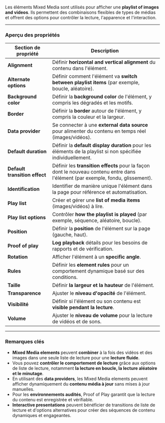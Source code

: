 Les éléments Mixed Media sont utilisés pour afficher une **playlist of images and videos**. Ils permettent des combinaisons flexibles de types de médias et offrent des options pour contrôler la lecture, l'apparence et l'interaction.

***

### **Aperçu des propriétés**

| **Section de propriété**      | **Description**                                                                                                                 |
| ----------------------------- | ------------------------------------------------------------------------------------------------------------------------------- |
| **Alignment**                 | Définir **horizontal and vertical alignment** du contenu dans l'élément.                                                        |
| **Alternate options**         | Définir comment l'élément va **switch between playlist items** (par exemple, boucle, aléatoire).                                |
| **Background color**          | Définir la **background color** de l'élément, y compris les dégradés et les motifs.                                             |
| **Border**                    | Définir la **border** autour de l'élément, y compris la couleur et la largeur.                                                  |
| **Data provider**             | Se connecter à une **external data source** pour alimenter du contenu en temps réel (images/vidéos).                            |
| **Default duration**          | Définir la **default display duration** pour les éléments de la playlist si non spécifiée individuellement.                     |
| **Default transition effect** | Définir les **transition effects** pour la façon dont le nouveau contenu entre dans l'élément (par exemple, fondu, glissement). |
| **Identification**            | Identifier de manière unique l'élément dans la page pour référence et automatisation.                                           |
| **Play list**                 | Créer et gérer une **list of media items** (images/vidéos) à lire.                                                              |
| **Play list options**         | Contrôler **how the playlist is played** (par exemple, séquence, aléatoire, boucle).                                            |
| **Position**                  | Définir la **position** de l'élément sur la page (gauche, haut).                                                                |
| **Proof of play**             | **Log playback** détails pour les besoins de rapports et de vérification.                                                       |
| **Rotation**                  | Afficher l'élément à un **specific angle**.                                                                                     |
| **Rules**                     | Définir les **element rules** pour un comportement dynamique basé sur des conditions.                                           |
| **Taille**                    | Définir **la largeur et la hauteur** de l'élément.                                                                              |
| **Transparence**              | Ajuster le **niveau d'opacité** de l'élément.                                                                                   |
| **Visibilité**                | Définir si l'élément ou son contenu est **visible pendant la lecture**.                                                         |
| **Volume**                    | Ajuster le **niveau de volume** pour la lecture de vidéos et de sons.                                                           |

***

### **Remarques clés**

* **Mixed Media elements** peuvent **combiner** à la fois des vidéos et des images dans une seule liste de lecture pour une **lecture fluide**.
* Vous pouvez **contrôler le comportement de lecture** grâce aux options de liste de lecture, notamment **la lecture en boucle, la lecture aléatoire et le minutage**.
* En utilisant des **data providers**, les Mixed Media elements peuvent afficher dynamiquement du **contenu média à jour** sans mises à jour manuelles.
* Pour les **environnements audités**, Proof of Play garantit que la lecture du contenu est enregistrée et vérifiable.
* **Interactive presentations** peuvent bénéficier de transitions de liste de lecture et d'options alternatives pour créer des séquences de contenu dynamiques et engageantes.
